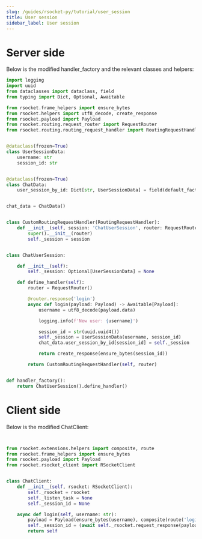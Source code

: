 ```yaml
---
slug: /guides/rsocket-py/tutorial/user_session
title: User session
sidebar_label: User session
---
```


# Server side

Below is the modified handler_factory and the relevant classes and helpers:

```py
import logging
import uuid
from dataclasses import dataclass, field
from typing import Dict, Optional, Awaitable

from rsocket.frame_helpers import ensure_bytes
from rsocket.helpers import utf8_decode, create_response
from rsocket.payload import Payload
from rsocket.routing.request_router import RequestRouter
from rsocket.routing.routing_request_handler import RoutingRequestHandler


@dataclass(frozen=True)
class UserSessionData:
    username: str
    session_id: str


@dataclass(frozen=True)
class ChatData:
    user_session_by_id: Dict[str, UserSessionData] = field(default_factory=dict)


chat_data = ChatData()


class CustomRoutingRequestHandler(RoutingRequestHandler):
    def __init__(self, session: 'ChatUserSession', router: RequestRouter):
        super().__init__(router)
        self._session = session


class ChatUserSession:

    def __init__(self):
        self._session: Optional[UserSessionData] = None

    def define_handler(self):
        router = RequestRouter()

        @router.response('login')
        async def login(payload: Payload) -> Awaitable[Payload]:
            username = utf8_decode(payload.data)

            logging.info(f'New user: {username}')

            session_id = str(uuid.uuid4())
            self._session = UserSessionData(username, session_id)
            chat_data.user_session_by_id[session_id] = self._session

            return create_response(ensure_bytes(session_id))

        return CustomRoutingRequestHandler(self, router)


def handler_factory():
    return ChatUserSession().define_handler()
```

# Client side

Below is the modified ChatClient:

```py


from rsocket.extensions.helpers import composite, route
from rsocket.frame_helpers import ensure_bytes
from rsocket.payload import Payload
from rsocket.rsocket_client import RSocketClient


class ChatClient:
    def __init__(self, rsocket: RSocketClient):
        self._rsocket = rsocket
        self._listen_task = None
        self._session_id = None

    async def login(self, username: str):
        payload = Payload(ensure_bytes(username), composite(route('login')))
        self._session_id = (await self._rsocket.request_response(payload)).data
        return self
```
